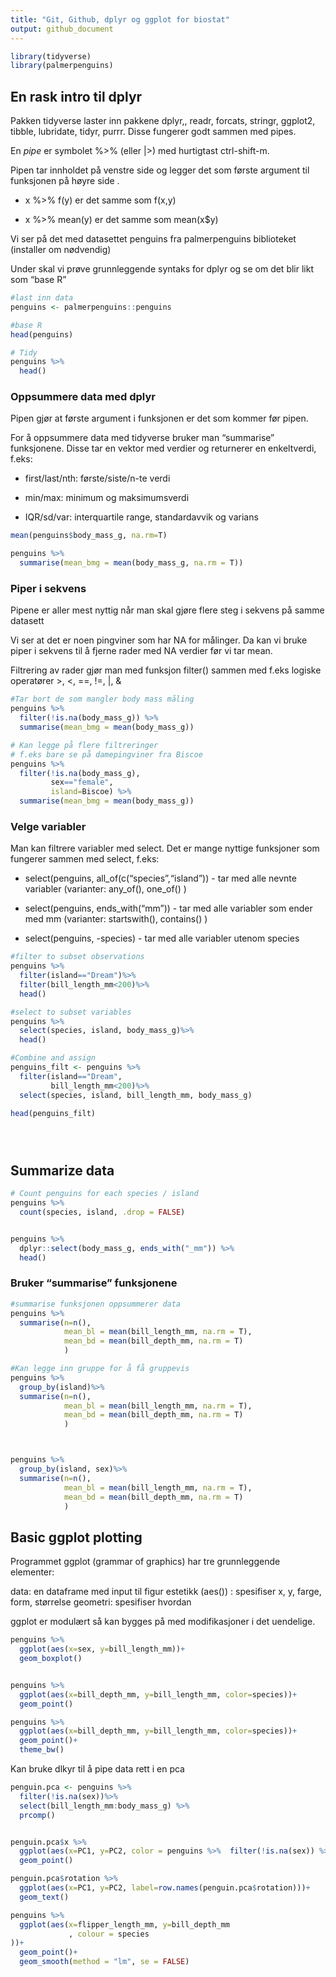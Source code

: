 ```yaml
---
title: "Git, Github, dplyr og ggplot for biostat"
output: github_document
---
```


```r
library(tidyverse)
library(palmerpenguins)
```

## En rask intro til dplyr

Pakken tidyverse laster inn pakkene dplyr,, readr, forcats, stringr, ggplot2, tibble, lubridate, tidyr, purrr. Disse fungerer godt sammen med pipes.

En *pipe* er symbolet %\>% (eller \|\>) med hurtigtast ctrl-shift-m.

Pipen tar innholdet på venstre side og legger det som første argument til funksjonen på høyre side .

-   x %\>% f(y) er det samme som f(x,y)

-   x %\>% mean(y) er det samme som mean(x\$y)

Vi ser på det med datasettet penguins fra palmerpenguins biblioteket (installer om nødvendig)

Under skal vi prøve grunnleggende syntaks for dplyr og se om det blir likt som "base R"

```r
#last inn data
penguins <- palmerpenguins::penguins

#base R
head(penguins)

# Tidy
penguins %>% 
  head()

```

### Oppsummere data med dplyr

Pipen gjør at første argument i funksjonen er det som kommer før pipen.

For å oppsummere data med tidyverse bruker man "summarise" funksjonene. Disse tar en vektor med verdier og returnerer en enkeltverdi, f.eks:

-   first/last/nth: første/siste/n-te verdi

-   min/max: minimum og maksimumsverdi

-   IQR/sd/var: interquartile range, standardavvik og varians

```r

mean(penguins$body_mass_g, na.rm=T)

penguins %>% 
  summarise(mean_bmg = mean(body_mass_g, na.rm = T))


```

### Piper i sekvens

Pipene er aller mest nyttig når man skal gjøre flere steg i sekvens på samme datasett

Vi ser at det er noen pingviner som har NA for målinger. Da kan vi bruke piper i sekvens til å fjerne rader med NA verdier før vi tar mean.

Filtrering av rader gjør man med funksjon filter() sammen med f.eks logiske operatører \>, \<, ==, !=, \|, &

```r

#Tar bort de som mangler body mass måling
penguins %>% 
  filter(!is.na(body_mass_g)) %>%
  summarise(mean_bmg = mean(body_mass_g))

# Kan legge på flere filtreringer
# f.eks bare se på damepingviner fra Biscoe
penguins %>% 
  filter(!is.na(body_mass_g),
         sex=="female",
         island=Biscoe) %>%
  summarise(mean_bmg = mean(body_mass_g))

```

### Velge variabler

Man kan filtrere variabler med select. Det er mange nyttige funksjoner som fungerer sammen med select, f.eks:

-   select(penguins, all_of(c("species","island")) - tar med alle nevnte variabler (varianter: any_of(), one_of() )

-   select(penguins, ends_with("mm")) - tar med alle variabler som ender med mm (varianter: startswith(), contains() )

-   select(penguins, -species) - tar med alle variabler utenom species

```r

#filter to subset observations
penguins %>%
  filter(island=="Dream")%>%
  filter(bill_length_mm<200)%>%
  head()

#select to subset variables
penguins %>%
  select(species, island, body_mass_g)%>%
  head()

#Combine and assign
penguins_filt <- penguins %>%
  filter(island=="Dream",
         bill_length_mm<200)%>%
  select(species, island, bill_length_mm, body_mass_g)

head(penguins_filt)





```

## Summarize data

```r
# Count penguins for each species / island
penguins %>%
  count(species, island, .drop = FALSE)


penguins %>%
  dplyr::select(body_mass_g, ends_with("_mm")) %>% 
  head()


```

### Bruker "summarise" funksjonene

```r

#summarise funksjonen oppsummerer data
penguins %>%
  summarise(n=n(),
            mean_bl = mean(bill_length_mm, na.rm = T),
            mean_bd = mean(bill_depth_mm, na.rm = T)
            )

#Kan legge inn gruppe for å få gruppevis
penguins %>%
  group_by(island)%>%
  summarise(n=n(),
            mean_bl = mean(bill_length_mm, na.rm = T),
            mean_bd = mean(bill_depth_mm, na.rm = T)
            )



penguins %>%
  group_by(island, sex)%>%
  summarise(n=n(),
            mean_bl = mean(bill_length_mm, na.rm = T),
            mean_bd = mean(bill_depth_mm, na.rm = T)
            )


```

## Basic ggplot plotting

Programmet ggplot (grammar of graphics) har tre grunnleggende elementer:

data: en dataframe med input til figur estetikk (aes()) : spesifiser x, y, farge, form, størrelse geometri: spesifiser hvordan

ggplot er modulært så kan bygges på med modifikasjoner i det uendelige.

```r

penguins %>%
  ggplot(aes(x=sex, y=bill_length_mm))+
  geom_boxplot()


penguins %>%
  ggplot(aes(x=bill_depth_mm, y=bill_length_mm, color=species))+
  geom_point()

penguins %>%
  ggplot(aes(x=bill_depth_mm, y=bill_length_mm, color=species))+
  geom_point()+
  theme_bw()


```

Kan bruke dlkyr til å pipe data rett i en pca

```r

penguin.pca <- penguins %>%
  filter(!is.na(sex))%>%
  select(bill_length_mm:body_mass_g) %>%
  prcomp()


penguin.pca$x %>%
  ggplot(aes(x=PC1, y=PC2, color = penguins %>%  filter(!is.na(sex)) %>%pluck("species") ))+
  geom_point()

penguin.pca$rotation %>%
  ggplot(aes(x=PC1, y=PC2, label=row.names(penguin.pca$rotation)))+
  geom_text()

penguins %>%
  ggplot(aes(x=flipper_length_mm, y=bill_depth_mm
             , colour = species
))+
  geom_point()+
  geom_smooth(method = "lm", se = FALSE)


```
